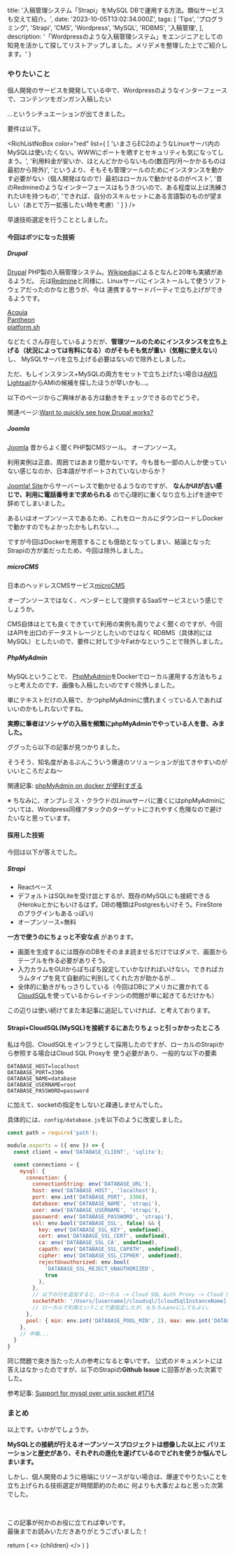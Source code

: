 
  title: '入稿管理システム「Strapi」をMySQL DBで運用する方法。類似サービスも交えて紹介。',
  date: '2023-10-05T13:02:34.000Z',
  tags: [
    'Tips',
    'プログラミング',
    'Strapi',
    'CMS',
    'Wordpress',
    'MySQL',
    'RDBMS',
    '入稿管理',
  ],
  description: '「Wordpressのような入稿管理システム」をエンジニアとしての知見を活かして探してリストアップしました。メリデメを整理した上でご紹介します。'
}

### やりたいこと

個人開発のサービスを開発している中で、<span className="hoso">Wordpressのようなインターフェースで、コンテンツをガンガン入稿したい</span>

...というシチュエーションが出てきました。

要件は以下。

<RichListNoBox
  color="red"
  list={
  [
    'いまさらEC2のようなLinuxサーバ内のMySQLは使いたくない。WWWにポートを晒すとセキュリティも気になってしまう。',
    '利用料金が安いか、ほとんどかからないもの(数百円/月〜かかるものは最初から除外)',
    'というより、そもそも管理ツールのためにインスタンスを動かす必要がない（個人開発はなので）最初はローカルで動かせるのがベスト',
    '昔のRedmineのようなインターフェースはもうきついので、ある程度以上は洗練されたUIを持つもの',
    'できれば、自分のスキルセットにある言語製のものが望ましい（あとで万一拡張したい時を考慮）'
  ]
} />

早速技術選定を行うこととしました。

#### 今回はボツになった技術

##### Drupal

[Drupal](https://www.drupal.org/)
PHP製の入稿管理システム。[Wikipedia](https://ja.wikipedia.org/wiki/Drupal)によるとなんと20年も実績があるようだ。
元は[Redmine](https://redmine.jp/)と同様に、Linuxサーバにインストールして使うソフトウェアだったのかなと思うが、今は
連携するサードパーティで立ち上げができるようです。

[Acquia](https://www.acquia.com/)<br />
[Pantheon](https://pantheon.io/)<br />
[platform.sh](https://auth.api.platform.sh/)<br />

などたくさん存在しているようだが、**管理ツールのためにインスタンスを立ち上げる（状況によっては有料になる）のがそもそも気が重い（気軽に使えない）** し、
MySQLサーバを立ち上げる必要はないので除外としました。

ただ、もしインスタンス+MySQLの両方をセットで立ち上げたい場合は[AWS Lightsail](https://aws.amazon.com/jp/lightsail/)からAMIの候補を探したほうが早いかも...。

以下のページからご興味がある方は動きをチェックできるのでどうぞ。

関連ページ:[Want to quickly see how Drupal works?](https://www.drupal.org/try-drupal)

##### Joomla

[Joomla](https://www.joomla.org/)
昔からよく聞くPHP製CMSツール。
オープンソース。

利用実例は正直、周囲ではあまり聞かないです。今も昔も一部の人しか使っていない感じなのか、日本語がサポートされていないからか？

[Joomla! Site](https://launch.joomla.org/)からサーバーレスで動かせるようなのですが、
**なんかUIが古い感じで、利用に電話番号まで求められる** ので心理的に重くなり立ち上げを途中で辞めてしまいました。

あるいはオープンソースであるため、これをローカルにダウンロードしDockerで動かすのでもよかったかもしれない...。

ですが今回はDockerを用意することも億劫となってしまい、結論となったStrapiの方が楽だったため、今回は除外しました。

##### microCMS

日本のヘッドレスCMSサービス[microCMS](https://microcms.io/)

オープンソースではなく、ベンダーとして提供するSaaSサービスという感じでしょうか。

CMS自体はとても良くできていて利用の実例も周りでよく聞くのですが、今回はAPIを出口のデータストレージとしたいのではなく
RDBMS（具体的にはMySQL）としたいので、要件に対して少々Fatかなということで除外しました。

##### PhpMyAdmin

MySQLということで、
[PhpMyAdmin](https://www.phpmyadmin.net/)をDockerでローカル運用する方法もちょっと考えたのです、画像も入稿したいのですぐ除外しました。

単にテキストだけの入稿で、かつphpMyAdminに慣れまくっている人であればいいのかもしれないですね。

**実際に筆者はソシャゲの入稿を頻繁にphpMyAdminでやっている人を昔、みました。**
<br />

ググったら以下の記事が見つかりました。

そうそう、<span class="hoso">知名度があるぶんこういう爆速のソリューションが出てきやすいのがいいところ</span>だよね〜

関連記事: [phpMyAdmin on docker が便利すぎる](https://qiita.com/furu8ma/items/50718efebee20fd24517)

※ ちなみに、オンプレミス・クラウドのLinuxサーバに置くにはphpMyAdminについては、Wordpress同様アタックのターゲットにされやすく危険なので避けたいなと思っています。

#### 採用した技術

今回は以下が答えでした。

##### Strapi

- Reactベース
- デフォルトはSQLiteを受け皿とするが、既存のMySQLにも接続できる(Herokuとかにもいけるはず。DBの種類はPostgresもいけそう。FireStoreのプラグインもあるっぽい)
- オープンソース=無料

**一方で使うのにちょっと不安な点** があります。

- 画面を生成するには既存のDBをそのまま読ませるだけではダメで、画面からテーブルを作る必要がありそう。
- 入力カラムをGUIからぽちぽち設定していかなければいけない。できればカラムタイプを見て自動的に判別してくれた方が助かるが...
- 全体的に動きがもっさりしている（今回はDBにアメリカに置かれてる[CloudSQL](https://cloud.google.com/sql?hl=ja)を使っているからレイテンシの問題が単に起きてるだけかも）

この辺りは使い続けてまた本記事に追記していければ、と考えております。

#### Strapi+CloudSQL(MySQL)を接続するにあたりちょっと引っかかったところ

私は今回、CloudSQLをインフラとして採用したのですが、ローカルのStrapiから参照する場合はCloud SQL Proxyを
使う必要があり、一般的な以下の要素

```
DATABASE_HOST=localhost
DATABASE_PORT=3306
DATABASE_NAME=database
DATABASE_USERNAME=root
DATABASE_PASSWORD=password
```

に加えて、socketの指定をしないと疎通しませんでした。

具体的には、`config/database.js`を以下のように改変しました。

<CodeBlockTitle title="config/database" />

```javascript
const path = require('path');

module.exports = ({ env }) => {
  const client = env('DATABASE_CLIENT', 'sqlite');

  const connections = {
    mysql: {
      connection: {
        connectionString: env('DATABASE_URL'),
        host: env('DATABASE_HOST', 'localhost'),
        port: env.int('DATABASE_PORT', 3306),
        database: env('DATABASE_NAME', 'strapi'),
        user: env('DATABASE_USERNAME', 'strapi'),
        password: env('DATABASE_PASSWORD', 'strapi'),
        ssl: env.bool('DATABASE_SSL', false) && {
          key: env('DATABASE_SSL_KEY', undefined),
          cert: env('DATABASE_SSL_CERT', undefined),
          ca: env('DATABASE_SSL_CA', undefined),
          capath: env('DATABASE_SSL_CAPATH', undefined),
          cipher: env('DATABASE_SSL_CIPHER', undefined),
          rejectUnauthorized: env.bool(
            'DATABASE_SSL_REJECT_UNAUTHORIZED',
            true
          ),
        },
        // 以下の行を追加すると、ローカル -> Cloud SQL Auth Proxy -> Cloud SQL の順番で接続できる。
        socketPath: '/Users/[username]/cloudsql/[cloudSqlInstanceName]:[region]:[database]' //この行を追加。
        // ローカルで利用ということで直指定したが、もちろんenvにしてもよい。
      },
      pool: { min: env.int('DATABASE_POOL_MIN', 2), max: env.int('DATABASE_POOL_MAX', 10) },
    },
    // 中略...
  }
}
```

同じ問題で突き当たった人の参考になると幸いです。
公式のドキュメントには答えはなかったのですが、以下のStrapiの**Github Issue** に回答があった次第でした。

参考記事: [Support for mysql over unix socket #1714](https://github.com/strapi/strapi/issues/1714)

### まとめ

以上です。いかがでしょうか。

**MySQLとの接続が行えるオープンソースプロジェクトは想像した以上に
バリエーションと歴史があり、それぞれの進化を遂げているのでどれを使うか悩んでしまいます。**

しかし、<span className="hoso">個人開発のように極端にリソースがない場合は、爆速でやりたいことを立ち上げられる技術選定が時間節約のために
何よりも大事だよね</span>と思った次第でした。

<br />

この記事が何かのお役に立てれば幸いです。<br />
最後までお読みいただきありがとうございました！

  return (
    <Layout meta={meta}>
      <>
        {children}
      </>
    </Layout>
  )
}


